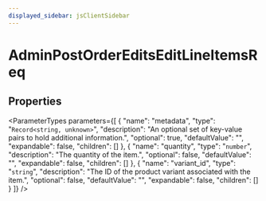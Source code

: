 ```yaml
---
displayed_sidebar: jsClientSidebar
---
```



# AdminPostOrderEditsEditLineItemsReq

## Properties

<ParameterTypes parameters={[
  {
    "name": "metadata",
    "type": "`Record<string, unknown>`",
    "description": "An optional set of key-value pairs to hold additional information.",
    "optional": true,
    "defaultValue": "",
    "expandable": false,
    "children": []
  },
  {
    "name": "quantity",
    "type": "`number`",
    "description": "The quantity of the item.",
    "optional": false,
    "defaultValue": "",
    "expandable": false,
    "children": []
  },
  {
    "name": "variant_id",
    "type": "`string`",
    "description": "The ID of the product variant associated with the item.",
    "optional": false,
    "defaultValue": "",
    "expandable": false,
    "children": []
  }
]} />
